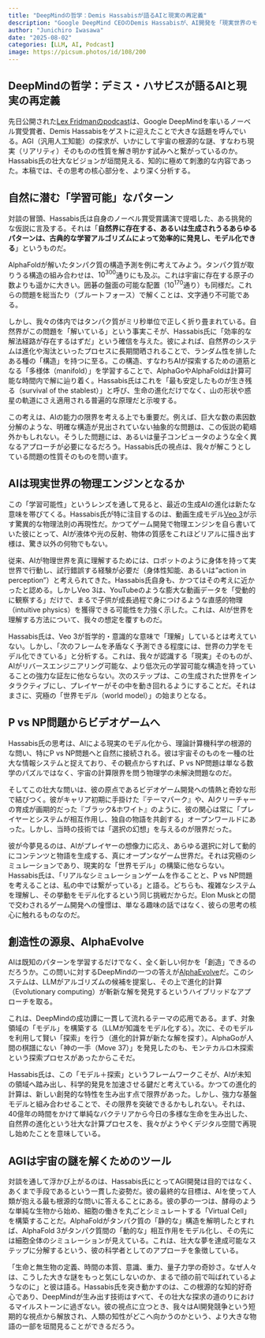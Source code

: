 ```yaml
---
title: "DeepMindの哲学：Demis Hassabisが語るAIと現実の再定義"
description: "Google DeepMind CEOのDemis Hassabisが、AI開発を「現実世界のモデル化」から「宇宙の根源的な謎の解明」へと繋げる壮大な哲学的ビジョンを、最新のpodcast対談を基に紐解く"
author: "Junichiro Iwasawa"
date: "2025-08-02"
categories: [LLM, AI, Podcast]
image: https://picsum.photos/id/108/200
---
```


## DeepMindの哲学：デミス・ハサビスが語るAIと現実の再定義

先日公開された[Lex Fridmanのpodcast](https://www.youtube.com/watch?v=-HzgcbRXUK8)は、Google DeepMindを率いるノーベル賞受賞者、Demis Hassabisをゲストに迎えたことで大きな話題を呼んでいる。AGI（汎用人工知能）の探求が、いかにして宇宙の根源的な謎、すなわち現実（リアリティ）そのものの性質を解き明かす試みへと繋がっているのか。Hassabis氏の壮大なビジョンが垣間見える、知的に極めて刺激的な内容であった。本稿では、その思考の核心部分を、より深く分析する。

## 自然に潜む「学習可能」なパターン

対談の冒頭、Hassabis氏は自身のノーベル賞受賞講演で提唱した、ある挑発的な仮説に言及する。それは「**自然界に存在する、あるいは生成されうるあらゆるパターンは、古典的な学習アルゴリズムによって効率的に発見し、モデル化できる**」というものだ。

AlphaFoldが解いたタンパク質の構造予測を例に考えてみよう。タンパク質が取りうる構造の組み合わせは、$10^{300}$通りにも及ぶ。これは宇宙に存在する原子の数よりも遥かに大きい。囲碁の盤面の可能な配置（$10^{170}$通り）も同様だ。これらの問題を総当たり（ブルートフォース）で解くことは、文字通り不可能である。

しかし、我々の体内ではタンパク質がミリ秒単位で正しく折り畳まれている。自然界がこの問題を「解いている」という事実こそが、Hassabis氏に「効率的な解法経路が存在するはずだ」という確信を与えた。彼によれば、自然界のシステムは進化や淘汰といったプロセスに長期間晒されることで、ランダム性を排したある種の「構造」を持つに至る。この構造、すなわちAIが探索するための道筋となる「多様体（manifold）」を学習することで、AlphaGoやAlphaFoldは計算可能な時間内で解に辿り着く。Hassabis氏はこれを「最も安定したものが生き残る（survival of the stablest）」と呼び、生命の進化だけでなく、山の形状や惑星の軌道にさえ適用される普遍的な原理だと示唆する。

この考えは、AIの能力の限界を考える上でも重要だ。例えば、巨大な数の素因数分解のような、明確な構造が見出されていない抽象的な問題は、この仮説の範疇外かもしれない。そうした問題には、あるいは量子コンピュータのような全く異なるアプローチが必要になるだろう。Hassabis氏の視点は、我々が解こうとしている問題の性質そのものを問い直す。


## AIは現実世界の物理エンジンとなるか

この「学習可能性」というレンズを通して見ると、最近の生成AIの進化は新たな意味を帯びてくる。Hassabis氏が特に注目するのは、動画生成モデル[Veo 3](https://deepmind.google/models/veo/)が示す驚異的な物理法則の再現性だ。かつてゲーム開発で物理エンジンを自ら書いていた彼にとって、AIが液体や光の反射、物体の質感をこれほどリアルに描き出す様は、驚き以外の何物でもない。

従来、AIが物理世界を真に理解するためには、ロボットのように身体を持って実世界で行動し、試行錯誤する経験が必要だ（身体性知能、あるいは"action in perception"）と考えられてきた。Hassabis氏自身も、かつてはその考えに近かったと認める。しかしVeo 3は、YouTubeのような膨大な動画データを「受動的に観察する」だけで、まるで子供が成長過程で身につけるような直感的物理（intuitive physics）を獲得できる可能性を力強く示した。これは、AIが世界を理解する方法について、我々の想定を覆すものだ。

Hassabis氏は、Veo 3が哲学的・意識的な意味で「理解」しているとは考えていない。しかし、「次のフレームを矛盾なく予測できる程度には、世界の力学をモデル化できている」と分析する。これは、我々が認識する「現実」そのものが、AIがリバースエンジニアリング可能な、より低次元の学習可能な構造を持っていることの強力な証左に他ならない。次のステップは、この生成された世界をインタラクティブにし、プレイヤーがその中を動き回れるようにすることだ。それはまさに、究極の「世界モデル（world model）」の始まりとなる。


## P vs NP問題からビデオゲームへ

Hassabis氏の思考は、AIによる現実のモデル化から、理論計算機科学の根源的な問い、特にP vs NP問題へと自然に接続される。彼は宇宙そのものを一種の壮大な情報システムと捉えており、その観点からすれば、P vs NP問題は単なる数学のパズルではなく、宇宙の計算限界を問う物理学の未解決問題なのだ。

そしてこの壮大な問いは、彼の原点であるビデオゲーム開発への情熱と奇妙な形で結びつく。彼がキャリア初期に手掛けた『テーマパーク』や、AIクリーチャーの育成が画期的だった『ブラック&ホワイト』のように、彼の関心は常に「プレイヤーとシステムが相互作用し、独自の物語を共創する」オープンワールドにあった。しかし、当時の技術では「選択の幻想」を与えるのが限界だった。

彼が今夢見るのは、AIがプレイヤーの想像力に応え、あらゆる選択に対して動的にコンテンツと物語を生成する、真にオープンなゲーム世界だ。それは究極のシミュレーションであり、現実的な「世界モデル」の構築に他ならない。Hassabis氏は、「リアルなシミュレーションゲームを作ることと、P vs NP問題を考えることは、私の中では繋がっている」と語る。どちらも、複雑なシステムを理解し、その挙動をモデル化するという同じ挑戦だからだ。Elon Muskとの間で交わされるゲーム開発への憧憬は、単なる趣味の話ではなく、彼らの思考の核心に触れるものなのだ。


## 創造性の源泉、AlphaEvolve

AIは既知のパターンを学習するだけでなく、全く新しい何かを「創造」できるのだろうか。この問いに対するDeepMindの一つの答えが[AlphaEvolve](https://deepmind.google/discover/blog/alphaevolve-a-gemini-powered-coding-agent-for-designing-advanced-algorithms/)だ。このシステムは、LLMがアルゴリズムの候補を提案し、その上で進化的計算（Evolutionary computing）が斬新な解を発見するというハイブリッドなアプローチを取る。

これは、DeepMindの成功譚に一貫して流れるテーマの応用である。まず、対象領域の「モデル」を構築する（LLMが知識をモデル化する）。次に、そのモデルを利用して賢い「探索」を行う（進化的計算が新たな解を探す）。AlphaGoが人間の棋譜にない「神の一手（Move 37）」を発見したのも、モンテカルロ木探索という探索プロセスがあったからこそだ。

Hassabis氏は、この「モデル＋探索」というフレームワークこそが、AIが未知の領域へ踏み出し、科学的発見を加速させる鍵だと考えている。かつての進化的計算は、新しい創発的な特性を生み出す点で限界があった。しかし、強力な基盤モデルと組み合わせることで、その限界を突破できるかもしれない。それは、40億年の時間をかけて単純なバクテリアから今日の多様な生命を生み出した、自然界の進化という壮大な計算プロセスを、我々がようやくデジタル空間で再現し始めたことを意味している。

## AGIは宇宙の謎を解くためのツール

対談を通して浮かび上がるのは、Hassabis氏にとってAGI開発は目的ではなく、あくまで手段であるという一貫した姿勢だ。彼の最終的な目標は、AIを使って人類が抱える最も根源的な問いに答えることにある。彼の夢の一つは、酵母のような単純な生物から始め、細胞の働きを丸ごとシミュレートする「Virtual Cell」を構築することだ。AlphaFoldがタンパク質の「静的な」構造を解明したとすれば、AlphaFold 3がタンパク質間の「動的な」相互作用をモデル化し、その先には細胞全体のシミュレーションが見えている。これは、壮大な夢を達成可能なステップに分解するという、彼の科学者としてのアプローチを象徴している。

「生命と無生物の定義、時間の本質、意識、重力、量子力学の奇妙さ。なぜ人々は、こうした大きな謎をもっと気にしないのか、まるで顔の前で叫ばれているようなのに」と彼は語る。Hassabis氏を突き動かすのは、この根源的な知的好奇心であり、DeepMindが生み出す技術はすべて、その壮大な探求の道のりにおけるマイルストーンに過ぎない。彼の視点に立つとき、我々はAI開発競争という短期的な視点から解放され、人類の知性がどこへ向かうのかという、より大きな物語の一部を垣間見ることができるだろう。